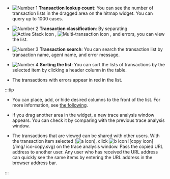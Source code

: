 <Title hashid='basic-usage' level={props.level}>Basic screen guide</Title>

<ImgLang img="analysis-tx-main.png" desc="Trace Analysis" />

- ![Number 1](/img/number-01.png) **Transaction lookup count**: You can see the number of transaction lists in the dragged area on the hitmap widget. You can query up to 1000 cases.

- ![Number 2](/img/number-02.png) **Transaction classification**: By separating ![Active Stack icon](/img/ic-s-active-stack.svg) <Cmdname sid="active_stack" className="uitext" />, ![Multi-transaction icon](/img/ic-s-mult-transation.svg) <Cmdname sid="multi_transaction" className="uitext" />, and errors, you can view the list.

- ![Number 3](/img/number-03.png) **Transaction search**: You can search the transaction list by transaction name, agent name, and error message.

- ![Number 4](/img/number-04.png) **Sorting the list**: You can sort the lists of transactions by the selected item by clicking a header column in the table.

- The transactions with errors appear in red in the list.

  <ImgLang img="analysis-tx-main-error.png" desc="Transaction List" />

:::tip

- You can place, add, or hide desired columns to the front of the list. For more information, see [the following](#set-table-column).

- If you drag another area in the <Cmdname sid="AA005" className="uitext" /> widget, a new trace analysis window appears. You can check it by comparing with the previous trace analysis window.

- The transactions that are viewed can be shared with other users. With the transaction item selected (![a icon](/img/char-a.svg)), click ![b icon](/img/char-b.svg) ![copy icon](/img/ ico-copy.svg) <Cmdname sid="DSC07542" className="uitext" /> on the trace analysis window. Pass the copied URL address to another user. Any user who has received the URL address can quickly see the same items by entering the URL address in the browser address bar.

  <ImgLang img='share-trace-item.png' desc='Sharing the transaction' />

:::
